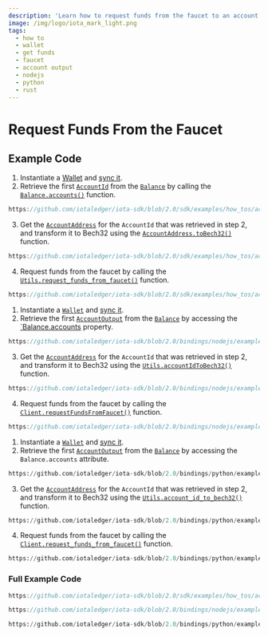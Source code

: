 ```yaml
---
description: 'Learn how to request funds from the faucet to an account output.'
image: /img/logo/iota_mark_light.png
tags:
  - how to
  - wallet
  - get funds
  - faucet
  - account output
  - nodejs
  - python
  - rust
---
```


# Request Funds From the Faucet

## Example Code

<Tabs groupId="language" queryString>
<TabItem value="rust" label="Rust">

1. Instantiate a [Wallet](file:///home/lucas/Documents/IOTA/iota-sdk/target/doc/iota_sdk/wallet/core/struct.Wallet.html) and [sync it](../wallet/check-balance.mdx).
2. Retrieve the first [`AccountId`](file:///home/lucas/Documents/IOTA/iota-sdk/target/doc/iota_sdk/types/block/output/account/struct.AccountId.html) from the
    [`Balance`](file:///home/lucas/Documents/IOTA/iota-sdk/target/doc/iota_sdk/wallet/types/struct.Balance.html) by calling
    the [`Balance.accounts()`](file:///home/lucas/Documents/IOTA/iota-sdk/target/doc/iota_sdk/wallet/types/struct.Balance.html#method.accounts) function.

<div className={'hide-code-block-extras'}>

```rust reference
https://github.com/iotaledger/iota-sdk/blob/2.0/sdk/examples/how_tos/account_output/request_funds.rs#L41
```

</div>

3. Get the [`AccountAddress`](file:///home/lucas/Documents/IOTA/iota-sdk/target/doc/iota_sdk/types/block/address/struct.AccountAddress.html)
    for the `AccountId` that was retrieved in step 2, and transform it to Bech32 using the
    [`AccountAddress.toBech32()`](file:///home/lucas/Documents/IOTA/iota-sdk/target/doc/iota_sdk/types/block/address/account/struct.AccountAddress.html#method.to_bech32)
    function.

<div className={'hide-code-block-extras'}>

```rust reference
https://github.com/iotaledger/iota-sdk/blob/2.0/sdk/examples/how_tos/account_output/request_funds.rs#L45
```

</div>

4. Request funds from the faucet by calling the [`Utils.request_funds_from_faucet()`](file:///home/lucas/Documents/IOTA/iota-sdk/target/doc/iota_sdk/client/utils/fn.request_funds_from_faucet.html)
    function.

<div className={'hide-code-block-extras'}>

```rust reference
https://github.com/iotaledger/iota-sdk/blob/2.0/sdk/examples/how_tos/account_output/request_funds.rs#L46
```

</div>
</TabItem>
<TabItem value="typescript-node" label="Typescript (Node.js)">

1. Instantiate a [`Wallet`](http://localhost:3000/iota-sdk/2.0/references/nodejs/classes/Wallet) and [sync it](../wallet/check-balance.mdx).
2. Retrieve the first [`AccountOutput`](http://localhost:3000/iota-sdk/2.0/references/nodejs/classes/AccountOutput/) from the
    [`Balance`](http://localhost:3000/iota-sdk/2.0/references/nodejs/interfaces/Balance/) by accessing
    the [`Balance.accounts](http://localhost:3000/iota-sdk/2.0/references/nodejs/interfaces/Balance/#accounts) property.

<div className={'hide-code-block-extras'}>

```typescript reference
https://github.com/iotaledger/iota-sdk/blob/2.0/bindings/nodejs/examples/how_tos/account_output/request-funds.ts#L38
```

</div>

3. Get the [`AccountAddress`](http://localhost:3000/iota-sdk/2.0/references/nodejs/classes/AccountAddress/)
    for the `AccountId` that was retrieved in step 2, and transform it to Bech32 using the
    [`Utils.accountIdToBech32()`](http://localhost:3000/iota-sdk/2.0/references/nodejs/classes/Utils/#accountidtobech32)
    function.

<div className={'hide-code-block-extras'}>

```typescript reference
https://github.com/iotaledger/iota-sdk/blob/2.0/bindings/nodejs/examples/how_tos/account_output/request-funds.ts#L44-L47
```

</div>

4. Request funds from the faucet by calling the [`Client.requestFundsFromFaucet()`](http://localhost:3000/iota-sdk/2.0/references/nodejs/classes/Client/#requestfundsfromfaucet)
function.

<div className={'hide-code-block-extras'}>

```typescript reference
https://github.com/iotaledger/iota-sdk/blob/2.0/bindings/nodejs/examples/how_tos/account_output/request-funds.ts#L49-L52
```

</div>

</TabItem>
<TabItem value="python" label="Python">

1. Instantiate a [`Wallet`](http://localhost:3000/iota-sdk/2.0/references/python/iota_sdk/wallet/) and [sync it](../wallet/check-balance.mdx).
2. Retrieve the first [`AccountOutput`](http://localhost:3000/iota-sdk/2.0/references/python/iota_sdk/types/output/#accountoutput-objects) from the
    [`Balance`](http://localhost:3000/iota-sdk/2.0/references/python/iota_sdk/types/balance/) by accessing
    the `Balance.accounts` attribute.

<div className={'hide-code-block-extras'}>

```python reference
https://github.com/iotaledger/iota-sdk/blob/2.0/bindings/python/examples/how_tos/account_output/request_funds.py#L26
```

</div>

3. Get the [`AccountAddress`](http://localhost:3000/iota-sdk/2.0/references/python/iota_sdk/types/address/#accountaddress-objects)
for the `AccountId` that was retrieved in step 2, and transform it to Bech32 using the
[`Utils.account_id_to_bech32()`](http://localhost:3000/iota-sdk/2.0/references/python/iota_sdk/utils/#account_id_to_bech32)
function.

<div className={'hide-code-block-extras'}>

```python reference
https://github.com/iotaledger/iota-sdk/blob/2.0/bindings/python/examples/how_tos/account_output/request_funds.py#L30-L31
```

</div>

4. Request funds from the faucet by calling the [`Client.request_funds_from_faucet()`](http://localhost:3000/iota-sdk/2.0/references/python/iota_sdk/client/_utils/#request_funds_from_faucet)
function.

<div className={'hide-code-block-extras'}>

```python reference
https://github.com/iotaledger/iota-sdk/blob/2.0/bindings/python/examples/how_tos/account_output/request_funds.py#L32-L33
```

</div>

</TabItem>
</Tabs>

### Full Example Code

<Tabs groupId="language" queryString>
<TabItem value="rust" label="Rust">

```rust reference
https://github.com/iotaledger/iota-sdk/blob/2.0/sdk/examples/how_tos/account_output/request_funds.rs
```

</TabItem>
<TabItem value="typescript-node" label="Typescript (Node.js)">

```typescript reference
https://github.com/iotaledger/iota-sdk/blob/2.0/bindings/nodejs/examples/how_tos/account_output/request-funds.ts
```

</TabItem>
<TabItem value="python" label="Python">

```python reference
https://github.com/iotaledger/iota-sdk/blob/2.0/bindings/python/examples/how_tos/account_output/request-funds.py
```

</TabItem>
</Tabs>
